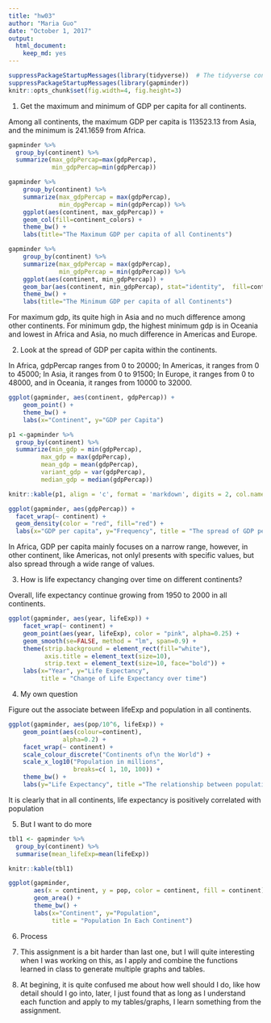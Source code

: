 ```yaml
---
title: "hw03"
author: "Maria Guo"
date: "October 1, 2017"
output: 
  html_document: 
    keep_md: yes
---
```

```r
suppressPackageStartupMessages(library(tidyverse))  # The tidyverse contains ggplot2!
suppressPackageStartupMessages(library(gapminder))
knitr::opts_chunk$set(fig.width=4, fig.height=3)
```

1. Get the maximum and minimum of GDP per capita for all continents.

Among all continents, the maximum GDP per capita is 113523.13 from Asia, and the minimum is 241.1659 from Africa.
```r
gapminder %>%
  group_by(continent) %>% 
  summarize(max_gdpPercap=max(gdpPercap), 
            min_gdpPercap=min(gdpPercap))
```



```r
gapminder %>%
    group_by(continent) %>% 
    summarize(max_gdpPercap = max(gdpPercap),
              min_dpgPercap = min(gdpPercap)) %>%
    ggplot(aes(continent, max_gdpPercap)) +
    geom_col(fill=continent_colors) +
    theme_bw() +
    labs(title="The Maximum GDP per capita of all Continents")
```

```r
gapminder %>%
    group_by(continent) %>% 
    summarize(max_gdpPercap = max(gdpPercap),
              min_gdpPercap = min(gdpPercap)) %>%
    ggplot(aes(continent, min_gdpPercap)) +
    geom_bar(aes(continent, min_gdpPercap), stat="identity",  fill=continent_colors) +
    theme_bw() +
    labs(title="The Minimum GDP per capita of all Continents")
```
For maximum gdp, its quite high in Asia and no much difference among other continents. For minimum gdp, the highest minimum gdp is in Oceania and lowest in Africa and Asia, no much difference in Americas and Europe.


2. Look at the spread of GDP per capita within the continents.

In Africa, gdpPercap ranges from 0 to 20000; In Americas, it ranges from 0 to 45000; In Asia, it ranges from 0 to 91500; In Europe, it ranges from 0 to 48000, and in Oceania, it ranges from 10000 to 32000.

```r
ggplot(gapminder, aes(continent, gdpPercap)) +
    geom_point() +
    theme_bw() +
    labs(x="Continent", y="GDP per Capita")
```


```r
p1 <-gapminder %>% 
  group_by(continent) %>%
  summarize(min_gdp = min(gdpPercap),
         max_gdp = max(gdpPercap),
         mean_gdp = mean(gdpPercap), 
         variant_gdp = var(gdpPercap), 
         median_gdp = median(gdpPercap))

knitr::kable(p1, align = 'c', format = 'markdown', digits = 2, col.names = c("Continent", "Min GDP per cap", "Max GDP per cap", "Mean", "Variant", "Median"))
```

```r
ggplot(gapminder, aes(gdpPercap)) +
  facet_wrap(~ continent) +
  geom_density(color = "red", fill="red") +
  labs(x="GDP per capita", y="Frequency", title = "The spread of GDP per capita in each continent")
```
In Africa, GDP per capita mainly focuses on a narrow range, however, in other continent, like Americas, not onlyl presents with specific values, but also spread through a wide range of values.




3. How is life expectancy changing over time on different continents?

Overall, life expectancy continue growing from 1950 to 2000 in all continents.

```r
ggplot(gapminder, aes(year, lifeExp)) +
    facet_wrap(~ continent) +
    geom_point(aes(year, lifeExp), color = "pink", alpha=0.25) +
    geom_smooth(se=FALSE, method = "lm", span=0.9) +
    theme(strip.background = element_rect(fill="white"),
          axis.title = element_text(size=10),
          strip.text = element_text(size=10, face="bold")) + 
    labs(x="Year", y="Life Expectancy", 
         title = "Change of Life Expectancy over time")
```

4. My own question

Figure out the associate between lifeExp and population in all continents.

```r
ggplot(gapminder, aes(pop/10^6, lifeExp)) +
    geom_point(aes(colour=continent),
               alpha=0.2) +
    facet_wrap(~ continent) +
    scale_colour_discrete("Continents of\n the World") +
    scale_x_log10("Population in millions",
                  breaks=c( 1, 10, 100)) +
    theme_bw() +
    labs(y="Life Expectancy", title ="The relationship between population and life expectancy in each continent")
```

It is clearly that in all continents, life expectancy is positively correlated with population



5. But I want to do more

```r
tbl1 <- gapminder %>% 
  group_by(continent) %>% 
  summarise(mean_lifeExp=mean(lifeExp)) 

knitr::kable(tbl1) 

ggplot(gapminder, 
       aes(x = continent, y = pop, color = continent, fill = continent)) +
       geom_area() + 
       theme_bw() +
       labs(x="Continent", y="Population", 
            title = "Population In Each Continent")
```



6. Process

1. This assignment is a bit harder than last one, but I will quite interesting when I was working on this, as I apply and combine the functions learned in class to generate multiple graphs and tables.

2. At begining, it is quite confused me about how well should I do, like how detail should I go into, later, I just found that as long as I understand each function and apply to my tables/graphs, I learn something from the assignment.

